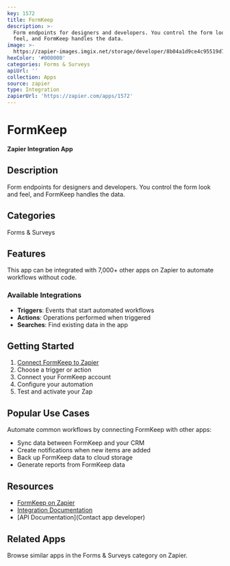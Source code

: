 ```yaml
---
key: 1572
title: FormKeep
description: >-
  Form endpoints for designers and developers. You control the form look and
  feel, and FormKeep handles the data.
image: >-
  https://zapier-images.imgix.net/storage/developer/8b04a1d9ce4c95519d7c01de529032f1.png?auto=format%2Ccompress&ixlib=python-3.0.0&q=50
hexColor: '#000000'
categories: Forms & Surveys
apiUrl: ''
collection: Apps
source: zapier
type: Integration
zapierUrl: 'https://zapier.com/apps/1572'
---
```

# FormKeep

**Zapier Integration App**

## Description

Form endpoints for designers and developers. You control the form look and feel, and FormKeep handles the data.

## Categories

Forms & Surveys

## Features

This app can be integrated with 7,000+ other apps on Zapier to automate workflows without code.

### Available Integrations

- **Triggers**: Events that start automated workflows
- **Actions**: Operations performed when triggered
- **Searches**: Find existing data in the app

## Getting Started

1. [Connect FormKeep to Zapier](https://zapier.com/apps/1572)
2. Choose a trigger or action
3. Connect your FormKeep account
4. Configure your automation
5. Test and activate your Zap

## Popular Use Cases

Automate common workflows by connecting FormKeep with other apps:

- Sync data between FormKeep and your CRM
- Create notifications when new items are added
- Back up FormKeep data to cloud storage
- Generate reports from FormKeep data

## Resources

- [FormKeep on Zapier](https://zapier.com/apps/1572)
- [Integration Documentation](https://zapier.com/apps/1572/integrations)
- [API Documentation](Contact app developer)

## Related Apps

Browse similar apps in the Forms & Surveys category on Zapier.
